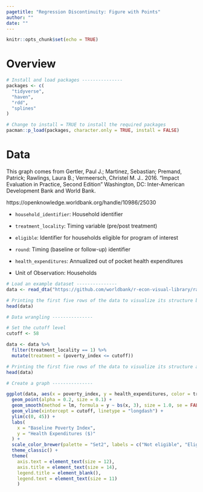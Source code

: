 ```yaml
---
pagetitle: "Regression Discontinuity: Figure with Points"
author: ""
date: ""
---
```


```r
knitr::opts_chunk$set(echo = TRUE)
```

# Overview

```r
# Install and load packages ---------------
packages <- c(
  "tidyverse",
  "haven",
  "rdd",
  "splines"
)

# Change to install = TRUE to install the required packages
pacman::p_load(packages, character.only = TRUE, install = FALSE)

```

# Data

This graph comes from Gertler, Paul J.; Martinez, Sebastian; Premand, Patrick; Rawlings, Laura B.; Vermeersch, Christel M. J.. 2016. "Impact Evaluation in Practice, Second Edition" Washington, DC: Inter-American Development Bank and World Bank. 

https://openknowledge.worldbank.org/handle/10986/25030

- `household_identifier`: Household identifier
- `treatment_locality`: Timing variable (pre/post treatment)
- `eligible`: Identifier for households eligible for program of interest
- `round`: Timing (baseline or follow-up) identifier
- `health_expenditures`: Annualized out of pocket health expenditures

- Unit of Observation: Households

```r
# Load an example dataset ---------------
data <- read_dta("https://github.com/worldbank/r-econ-visual-library/raw/master/Library/Data/evaluation.dta")

# Printing the first five rows of the data to visualize its structure before data wrangling
head(data)

```

```r
# Data wrangling ---------------

# Set the cutoff level
cutoff <- 58

data <- data %>%
  filter(treatment_locality == 1) %>%
  mutate(treatment = (poverty_index <= cutoff))

# Printing the first five rows of the data to visualize its structure after data wrangling
head(data)

```

```r
# Create a graph ---------------

ggplot(data, aes(x = poverty_index, y = health_expenditures, color = treatment)) +
  geom_point(alpha = 0.2, size = 0.1) +
  geom_smooth(method = lm, formula = y ~ bs(x, 3), size = 1.0, se = FALSE) +
  geom_vline(xintercept = cutoff, linetype = "longdash") +
  ylim(c(0, 45)) +
  labs(
    x = "Baseline Poverty Index",
    y = "Health Expenditures ($)"
  ) +
  scale_color_brewer(palette = "Set2", labels = c("Not eligible", "Eligible")) +
  theme_classic() +
  theme(
    axis.text = element_text(size = 12),
    axis.title = element_text(size = 14),
    legend.title = element_blank(),
    legend.text = element_text(size = 11)
    )

```
